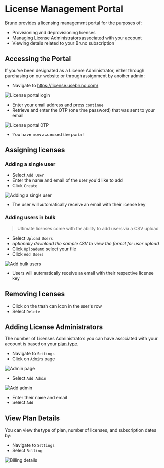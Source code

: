 
# License Management Portal

Bruno provides a licensing management portal for the purposes of:

- Provisioning and deprovisioning licenses
- Managing License Administrators associated with your account
- Viewing details related to your Bruno subscription

## Accessing the Portal

If you've been designated as a License Administrator, either through purchasing on our website or through assignment by another admin:

- Navigate to https://license.usebruno.com/ 

<Image src="/screenshots/license-management/licenseportalenteremail.webp" alt="License portal login" width={800} height={600} className="rounded mt-4" />

- Enter your email address and press `continue`
- Retrieve and enter the OTP (one time password) that was sent to your email

<Image src="/screenshots/license-management/licenseportalenterotp.webp" alt="License portal OTP" width={800} height={600} className="rounded mt-4" />

- You have now accessed the portal! 

## Assigning licenses

### Adding a single user

- Select `Add User`
- Enter the name and email of the user you'd like to add
- Click `Create`

<Image src="/screenshots/license-management/addsingleuser.webp" alt="Adding a single user" width={800} height={600} className="rounded mt-4" />

- The user will automatically receive an email with their license key

### Adding users in bulk

> Ultimate licenses come with the ability to add users via a CSV upload

- Select `Upload Users`
- *optionally download the sample CSV to view the format for user upload*
- Click `Upload`and select your file
- Click `Add Users`

<Image src="/screenshots/license-management/addbulkusers.webp" alt="Add bulk users" width={800} height={600} className="rounded mt-4" />

- Users will automatically receive an email with their respective license key

## Removing licenses 

- Click on the trash can icon in the user's row
- Select `Delete`


## Adding License Administrators

The number of Licenses Administrators you can have associated with your account is based on your [plan type](https://www.usebruno.com/pricing). 

- Navigate to `Settings`
- Click on `Admins` page

<Image src="/screenshots/license-management/adminpage.webp" alt="Admin page" width={800} height={600} className="rounded mt-4" />

- Select `Add Admin`

<Image src="/screenshots/license-management/addadmin.webp" alt="Add admin" width={800} height={600} className="rounded mt-4" />

- Enter their name and email
- Select `Add`

## View Plan Details

You can view the type of plan, number of licenses, and subscription dates by:

- Navigate to `Settings`
- Select `Billing`

<Image src="/screenshots/license-management/billingdetails.webp" alt="Billing details" width={800} height={600} className="rounded mt-4" />
